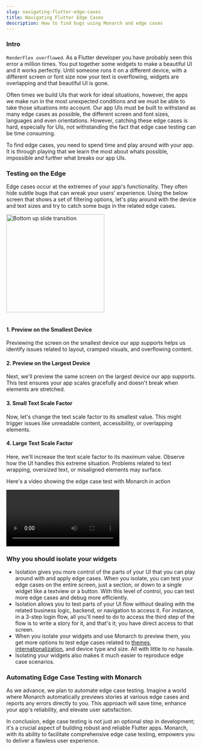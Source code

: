 ```yaml
---
slug: navigating-flutter-edge-cases
title: Navigating Flutter Edge Cases
description: How to find bugs using Monarch and edge cases
---
```



### Intro

`RenderFlex overflowed`. As a Flutter developer you have probably seen this error a
million times. You put together some widgets to make a beautiful UI and it works
perfectly. Until someone runs it on a different device, with a different screen
or font size now your text is overflowing, widgets are overlapping and that
beautiful UI is gone.

Often times we build UIs that work for ideal situations, however, the apps we
make run in the most unexpected conditions and we must be able to take those
situations into account. Our app UIs must be built to withstand as many edge
cases as possible, the different screen and font sizes, languages and even
orientations. However, catching these edge cases is hard, especially for UIs,
not withstanding the fact that edge case testing can be time consuming.

To find edge cases, you need to spend time and play around with your app. It is
through playing that we learn the most about whats possible, impossible and
further what breaks our app UIs.

### Testing on the Edge

Edge cases occur at the extremes of your app's functionality. They often hide
subtle bugs that can wreak your users' experience. Using the below screen that
shows a set of filtering options, let's play around with the device and text
sizes and try to catch some bugs in the related edge cases.

<div className="docs-intro">
  <img
    className="docs-screenshot macos"
    alt="Bottom up slide transition"
    src={edge_case_screen}
    width="260px"
  />
</div>
<br />

#### 1. Preview on the Smallest Device

Previewing the screen on the smallest device our app supports helps us identify
issues related to layout, cramped visuals, and overflowing content.

#### 2. Preview on the Largest Device

Next, we'll preview the same screen on the largest device our app supports. This
test ensures your app scales gracefully and doesn't break when elements are
stretched.

#### 3. Small Text Scale Factor

Now, let's change the text scale factor to its smallest value. This might
trigger issues like unreadable content, accessibility, or overlapping elements.

#### 4. Large Text Scale Factor

Here, we'll increase the text scale factor to its maximum value. Observe how the
UI handles this extreme situation. Problems related to text wrapping, oversized
text, or misaligned elements may surface.

Here's a video showing the edge case test with Monarch in action

<div className="blog-video video">
  <div className="text--center">
    <video
      playing
      playsinline
      controls
      autoPlay
      src={edge_case}
      type="video/webm"
    />
  </div>
</div>

### Why you should isolate your widgets

- Isolation gives you more control of the parts of your UI that you can play
  around with and apply edge cases. When you isolate, you can test your edge
  cases on the entire screen, just a section, or down to a single widget like a
  textview or a button. With this level of control, you can test more edge cases
  and debug more efficiently.
- Isolation allows you to test parts of your UI flow without dealing with the
  related business logic, backend, or navigation to access it. For instance, in
  a 3-step login flow, all you'll need to do to access the third step of the
  flow is to write a story for it, and that's it; you have direct access to that
  screen.
- When you isolate your widgets and use Monarch to preview them, you get more
  options to test edge cases related to [themes](/docs/themes),
  [internationalization](docs/internationalization), and device type and size.
  All with little to no hassle.
- Isolating your widgets also makes it much easier to reproduce edge case
  scenarios.

### Automating Edge Case Testing with Monarch

As we advance, we plan to automate edge case testing. Imagine a world where
Monarch automatically previews stories at various edge cases and reports any
errors directly to you. This approach will save time, enhance your app's
reliability, and elevate user satisfaction.

In conclusion, edge case testing is not just an optional step in development;
it's a crucial aspect of building robust and reliable Flutter apps. Monarch,
with its ability to facilitate comprehensive edge case testing, empowers you to
deliver a flawless user experience.
